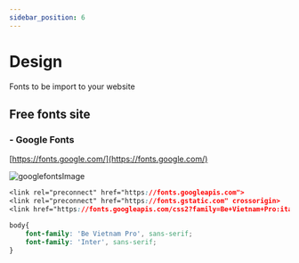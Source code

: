 ```yaml
---
sidebar_position: 6
---
```

# Design

Fonts to be import to your website

## Free fonts site

### - Google Fonts 
[https://fonts.google.com/](https://fonts.google.com/)

![googlefontsImage](../../../public/img/behance.jpg)

```css title="Demo of import fonts to website"
<link rel="preconnect" href="https://fonts.googleapis.com">
<link rel="preconnect" href="https://fonts.gstatic.com" crossorigin>
<link href="https://fonts.googleapis.com/css2?family=Be+Vietnam+Pro:ital,wght@1,300&family=Inter&display=swap" rel="stylesheet">

body{
    font-family: 'Be Vietnam Pro', sans-serif;
    font-family: 'Inter', sans-serif;
}
```


